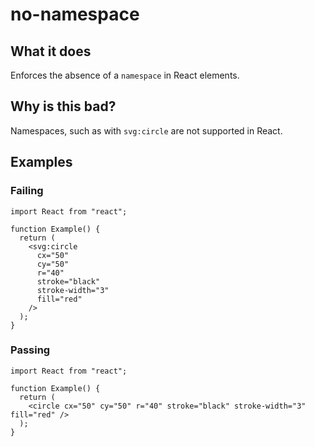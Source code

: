 # no-namespace

## What it does

Enforces the absence of a `namespace` in React elements.

## Why is this bad?

Namespaces, such as with `svg:circle` are not supported in React.

## Examples

### Failing

```tsx
import React from "react";

function Example() {
  return (
    <svg:circle
      cx="50"
      cy="50"
      r="40"
      stroke="black"
      stroke-width="3"
      fill="red"
    />
  );
}
```

### Passing

```tsx
import React from "react";

function Example() {
  return (
    <circle cx="50" cy="50" r="40" stroke="black" stroke-width="3" fill="red" />
  );
}
```

